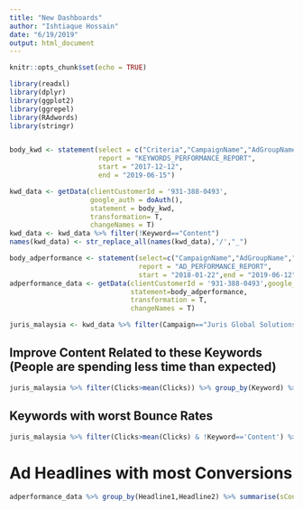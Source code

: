 ---
title: "New Dashboards"
author: "Ishtiaque Hossain"
date: "6/19/2019"
output: html_document
---

```{r setup, include=FALSE}
knitr::opts_chunk$set(echo = TRUE)
```


```{r Loading Packages, echo=FALSE,include=FALSE}
library(readxl)
library(dplyr)
library(ggplot2)
library(ggrepel)
library(RAdwords)
library(stringr)


body_kwd <- statement(select = c("Criteria","CampaignName","AdGroupName","KeywordMatchType","CreativeQualityScore","Impressions","SearchImpressionShare","SearchExactMatchImpressionShare","Clicks","AveragePageviews","AveragePosition","AverageTimeOnSite","Ctr","Cost","AllConversions","BounceRate","FinalUrls"),
                      report = "KEYWORDS_PERFORMANCE_REPORT",
                      start = "2017-12-12",
                      end = "2019-06-15")

kwd_data <- getData(clientCustomerId = '931-388-0493',
                    google_auth = doAuth(),
                    statement = body_kwd,
                    transformation= T,
                    changeNames = T)
kwd_data <- kwd_data %>% filter(!Keyword=="Content")
names(kwd_data) <- str_replace_all(names(kwd_data),'/',"_")

body_adperformance <- statement(select=c("CampaignName","AdGroupName","HeadlinePart1","HeadlinePart2","AdType","Automated","Impressions","Clicks","Ctr","AllConversions","AveragePageviews","BounceRate","Cost","CallToActionText","Month","AdStrengthInfo","CreativeFinalUrls","MultiAssetResponsiveDisplayAdHeadlines","PercentNewVisitors","AveragePosition","AverageTimeOnSite"),
                                report = "AD_PERFORMANCE_REPORT",
                                start = "2018-01-22",end = "2019-06-12")
adperformance_data <- getData(clientCustomerId = '931-388-0493',google_auth = doAuth(),
                              statement=body_adperformance,
                              transformation = T,
                              changeNames = T)

juris_malaysia <- kwd_data %>% filter(Campaign=="Juris Global Solutions")

```


## Improve Content Related to these Keywords (People are spending less time than expected)

```{r bad content,echo=FALSE}
juris_malaysia %>% filter(Clicks>mean(Clicks)) %>% group_by(Keyword) %>% summarise(Average_Session_Duration_by_Seconds=sum(`Avg.sessionduration(seconds)`),Total_Clicks=sum(Clicks),Total_Cost=sum(Cost)) %>% filter(Average_Session_Duration_by_Seconds<mean(Average_Session_Duration_by_Seconds)) %>% arrange(Average_Session_Duration_by_Seconds)
```


## Keywords with worst Bounce Rates 

```{r Bounce Rate, echo=FALSE}
juris_malaysia %>% filter(Clicks>mean(Clicks) & !Keyword=='Content') %>% group_by(Keyword) %>% arrange(desc(Bouncerate)) %>% select(Keyword,Bouncerate,Clicks,Cost)

```

# Ad Headlines with most Conversions

```{r best performing headlines,echo=FALSE}
adperformance_data %>% group_by(Headline1,Headline2) %>% summarise(sConversions=sum(Allconv.),sClicks=sum(Clicks),sCost=sum(Cost)) %>% arrange(desc(sConversions))

```

